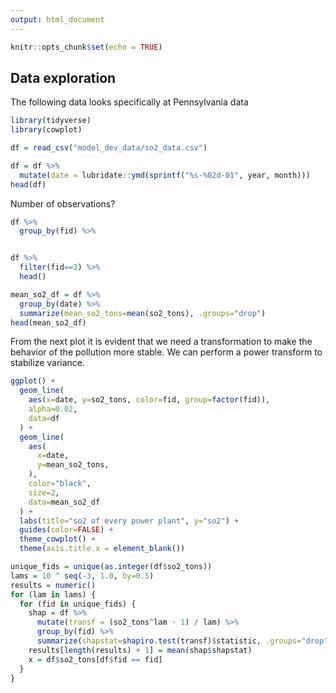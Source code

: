```yaml
---
output: html_document
---
```


```r
knitr::opts_chunk$set(echo = TRUE)
```

## Data exploration

The following data looks specifically at Pennsylvania data

```r
library(tidyverse)
library(cowplot)
```

```r
df = read_csv("model_dev_data/so2_data.csv")
```

```r
df = df %>% 
  mutate(date = lubridate::ymd(sprintf("%s-%02d-01", year, month)))
head(df)
```

Number of observations?

```r
df %>% 
  group_by(fid) %>% 
```

```{count()}
```

```r
df %>% 
  filter(fid==3) %>% 
  head()
```

```r
mean_so2_df = df %>%
  group_by(date) %>%
  summarize(mean_so2_tons=mean(so2_tons), .groups="drop")
head(mean_so2_df)
```

From the next plot it is evident that we need a transformation to make the behavior of the pollution more stable. We can perform a power transform to stabilize variance.

```r
ggplot() +
  geom_line(
    aes(x=date, y=so2_tons, color=fid, group=factor(fid)),
    alpha=0.02,
    data=df
  ) +
  geom_line(
    aes(
      x=date,
      y=mean_so2_tons,
    ),
    color="black",
    size=2,
    data=mean_so2_df
  ) +
  labs(title="so2 of every power plant", y="so2") +
  guides(color=FALSE) +
  theme_cowplot() +
  theme(axis.title.x = element_blank())

```

```r
unique_fids = unique(as.integer(df$so2_tons))
lams = 10 ^ seq(-3, 1.0, by=0.5)
results = numeric()
for (lam in lams) {
  for (fid in unique_fids) {
    shap = df %>% 
      mutate(transf = (so2_tons^lam - 1) / lam) %>% 
      group_by(fid) %>%
      summarize(shapstat=shapiro.test(transf)$statistic, .groups="drop")
    results[length(results) + 1] = mean(shap$shapstat)
    x = df$so2_tons[df$fid == fid]
  }
}
```

```{}
```
